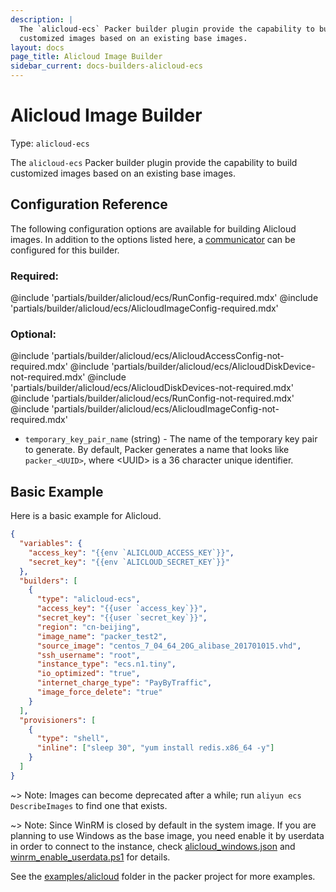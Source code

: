 ```yaml
---
description: |
  The `alicloud-ecs` Packer builder plugin provide the capability to build
  customized images based on an existing base images.
layout: docs
page_title: Alicloud Image Builder
sidebar_current: docs-builders-alicloud-ecs
---
```


# Alicloud Image Builder

Type: `alicloud-ecs`

The `alicloud-ecs` Packer builder plugin provide the capability to build
customized images based on an existing base images.

## Configuration Reference

The following configuration options are available for building Alicloud images.
In addition to the options listed here, a
[communicator](../templates/communicator.html) can be configured for this
builder.

### Required:

@include 'partials/builder/alicloud/ecs/RunConfig-required.mdx'
@include 'partials/builder/alicloud/ecs/AlicloudImageConfig-required.mdx'

### Optional:

@include 'partials/builder/alicloud/ecs/AlicloudAccessConfig-not-required.mdx'
@include 'partials/builder/alicloud/ecs/AlicloudDiskDevice-not-required.mdx'
@include 'partials/builder/alicloud/ecs/AlicloudDiskDevices-not-required.mdx'
@include 'partials/builder/alicloud/ecs/RunConfig-not-required.mdx'
@include 'partials/builder/alicloud/ecs/AlicloudImageConfig-not-required.mdx'

- `temporary_key_pair_name` (string) - The name of the temporary key pair to
  generate. By default, Packer generates a name that looks like
  `packer_<UUID>`, where &lt;UUID&gt; is a 36 character unique identifier.

## Basic Example

Here is a basic example for Alicloud.

```json
{
  "variables": {
    "access_key": "{{env `ALICLOUD_ACCESS_KEY`}}",
    "secret_key": "{{env `ALICLOUD_SECRET_KEY`}}"
  },
  "builders": [
    {
      "type": "alicloud-ecs",
      "access_key": "{{user `access_key`}}",
      "secret_key": "{{user `secret_key`}}",
      "region": "cn-beijing",
      "image_name": "packer_test2",
      "source_image": "centos_7_04_64_20G_alibase_201701015.vhd",
      "ssh_username": "root",
      "instance_type": "ecs.n1.tiny",
      "io_optimized": "true",
      "internet_charge_type": "PayByTraffic",
      "image_force_delete": "true"
    }
  ],
  "provisioners": [
    {
      "type": "shell",
      "inline": ["sleep 30", "yum install redis.x86_64 -y"]
    }
  ]
}
```

\~&gt; Note: Images can become deprecated after a while; run
`aliyun ecs DescribeImages` to find one that exists.

\~&gt; Note: Since WinRM is closed by default in the system image. If you are
planning to use Windows as the base image, you need enable it by userdata in
order to connect to the instance, check
[alicloud_windows.json](https://github.com/hashicorp/packer/tree/master/examples/alicloud/basic/alicloud_windows.json)
and
[winrm_enable_userdata.ps1](https://github.com/hashicorp/packer/tree/master/examples/alicloud/basic/winrm_enable_userdata.ps1)
for details.

See the
[examples/alicloud](https://github.com/hashicorp/packer/tree/master/examples/alicloud)
folder in the packer project for more examples.
